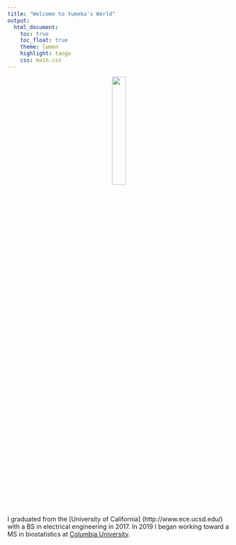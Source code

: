 ```yaml
---
title: "Welcome to Yumeka's World"
output: 
  html_document:
    toc: true
    toc_float: true
    theme: lumen
    highlight: tango
    css: main.css
---
```




<center><img src="images/portrait.png" style="width:25%"></center>
I graduated from the [University of California] (http://www.ece.ucsd.edu/) with a BS in electrical engineering in 2017. In 2019 I began working toward a MS in biostatistics at [Columbia University](https://www.mailman.columbia.edu/become-student/departments/biostatistics). 



